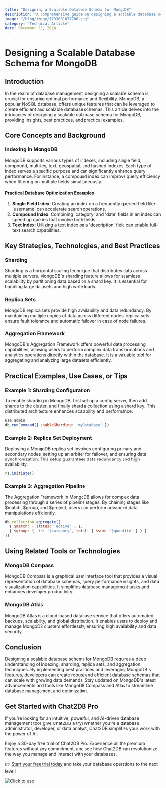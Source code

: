 ```yaml
---
title: "Designing a Scalable Database Schema for MongoDB"
description: "A comprehensive guide on designing a scalable database schema for MongoDB, covering core concepts, key strategies, practical examples, and tools."
image: "/blog/image/1733801077700.jpg"
category: "Technical Article"
date: December 10, 2024
---
```


# Designing a Scalable Database Schema for MongoDB

## Introduction

In the realm of database management, designing a scalable schema is crucial for ensuring optimal performance and flexibility. MongoDB, a popular NoSQL database, offers unique features that can be leveraged to create efficient and scalable database schemas. This article delves into the intricacies of designing a scalable database schema for MongoDB, providing insights, best practices, and practical examples.

## Core Concepts and Background

### Indexing in MongoDB

MongoDB supports various types of indexes, including single field, compound, multikey, text, geospatial, and hashed indexes. Each type of index serves a specific purpose and can significantly enhance query performance. For instance, a compound index can improve query efficiency when filtering on multiple fields simultaneously.

#### Practical Database Optimization Examples

1. **Single Field Index**: Creating an index on a frequently queried field like 'username' can accelerate search operations.
2. **Compound Index**: Combining 'category' and 'date' fields in an index can speed up queries that involve both fields.
3. **Text Index**: Utilizing a text index on a 'description' field can enable full-text search capabilities.

## Key Strategies, Technologies, and Best Practices

### Sharding

Sharding is a horizontal scaling technique that distributes data across multiple servers. MongoDB's sharding feature allows for seamless scalability by partitioning data based on a shard key. It is essential for handling large datasets and high write loads.

### Replica Sets

MongoDB replica sets provide high availability and data redundancy. By maintaining multiple copies of data across different nodes, replica sets ensure fault tolerance and automatic failover in case of node failures.

### Aggregation Framework

MongoDB's Aggregation Framework offers powerful data processing capabilities, allowing users to perform complex data transformations and analytics operations directly within the database. It is a valuable tool for aggregating and analyzing large datasets efficiently.

## Practical Examples, Use Cases, or Tips

### Example 1: Sharding Configuration

To enable sharding in MongoDB, first set up a config server, then add shards to the cluster, and finally shard a collection using a shard key. This distributed architecture enhances scalability and performance.

```javascript
use admin
db.runCommand({ enableSharding: 'myDatabase' })
```

### Example 2: Replica Set Deployment

Deploying a MongoDB replica set involves configuring primary and secondary nodes, setting up an arbiter for failover, and ensuring data synchronization. This setup guarantees data redundancy and high availability.

```javascript
rs.initiate()
```

### Example 3: Aggregation Pipeline

The Aggregation Framework in MongoDB allows for complex data processing through a series of pipeline stages. By chaining stages like $match, $group, and $project, users can perform advanced data manipulations efficiently.

```javascript
db.collection.aggregate([
  { $match: { status: 'active' } },
  { $group: { _id: '$category', total: { $sum: '$quantity' } } }
])
```

## Using Related Tools or Technologies

### MongoDB Compass

MongoDB Compass is a graphical user interface tool that provides a visual representation of database schemas, query performance insights, and data visualization capabilities. It simplifies database management tasks and enhances developer productivity.

### MongoDB Atlas

MongoDB Atlas is a cloud-based database service that offers automated backups, scalability, and global distribution. It enables users to deploy and manage MongoDB clusters effortlessly, ensuring high availability and data security.

## Conclusion

Designing a scalable database schema for MongoDB requires a deep understanding of indexing, sharding, replica sets, and aggregation techniques. By implementing best practices and leveraging MongoDB's features, developers can create robust and efficient database schemas that can scale with growing data demands. Stay updated on MongoDB's latest advancements and tools like MongoDB Compass and Atlas to streamline database management and optimization.


## Get Started with Chat2DB Pro

If you're looking for an intuitive, powerful, and AI-driven database management tool, give Chat2DB a try! Whether you're a database administrator, developer, or data analyst, Chat2DB simplifies your work with the power of AI.

Enjoy a 30-day free trial of Chat2DB Pro. Experience all the premium features without any commitment, and see how Chat2DB can revolutionize the way you manage and interact with your databases.

👉 [Start your free trial today](https://chat2db.ai/pricing) and take your database operations to the next level!


[![Click to use](/image/blog/bg/chat2db.jpg)](https://chat2db.ai/)
